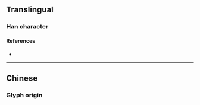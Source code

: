 {{character info/new}}
{{also|應|応}}
==Translingual==
{{Han simplified forms|應|応|应}}
{{stroke order|strokes=4}}

===Han character===
{{Han char|rn=53|rad=广|as=04|sn=7|four=|canj=IFM|ids=⿸广⿱⺍一}}

====References====
* {{Han ref|kx=0344.051|hdz=20875.140|uh=5E94|ud=24212}}

----

==Chinese==
===Glyph origin===
{{Han simp|應|f=倠|t=⺍|f2=心|t2=一}}
{{zh-see|應}}